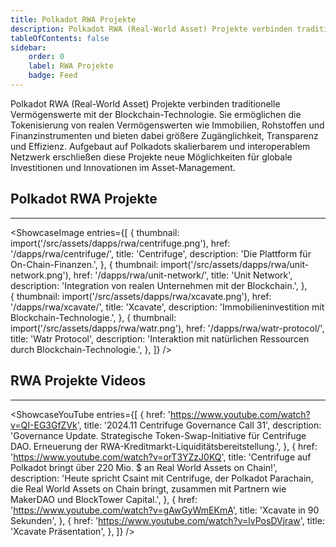 ```yaml
---
title: Polkadot RWA Projekte
description: Polkadot RWA (Real-World Asset) Projekte verbinden traditionelle Vermögenswerte mit der Blockchain-Technologie.
tableOfContents: false
sidebar: 
    order: 0
    label: RWA Projekte
    badge: Feed
---
```



Polkadot RWA (Real-World Asset) Projekte verbinden traditionelle Vermögenswerte mit der Blockchain-Technologie. Sie ermöglichen die Tokenisierung von realen Vermögenswerten wie Immobilien, Rohstoffen und Finanzinstrumenten und bieten dabei größere Zugänglichkeit, Transparenz und Effizienz. Aufgebaut auf Polkadots skalierbarem und interoperablem Netzwerk erschließen diese Projekte neue Möglichkeiten für globale Investitionen und Innovationen im Asset-Management.

## Polkadot RWA Projekte
----------------
<ShowcaseImage
  entries={[
        {
      thumbnail: import('/src/assets/dapps/rwa/centrifuge.png'),
      href: '/dapps/rwa/centrifuge/',
      title: 'Centrifuge',
      description: 'Die Plattform für On-Chain-Finanzen.',
    },
                     {
      thumbnail: import('/src/assets/dapps/rwa/unit-network.png'),
      href: '/dapps/rwa/unit-network/',
      title: 'Unit Network',
      description: 'Integration von realen Unternehmen mit der Blockchain.',
      },  
    {
      thumbnail: import('/src/assets/dapps/rwa/xcavate.png'),
      href: '/dapps/rwa/xcavate/',
      title: 'Xcavate',
      description: 'Immobilieninvestition mit Blockchain-Technologie.',
      },
              {
      thumbnail: import('/src/assets/dapps/rwa/watr.png'),
      href: '/dapps/rwa/watr-protocol/',
      title: 'Watr Protocol',
      description: 'Interaktion mit natürlichen Ressourcen durch Blockchain-Technologie.',
    },
  ]}
/>


## RWA Projekte Videos
------------
<ShowcaseYouTube
  entries={[
              {
      href: 'https://www.youtube.com/watch?v=QI-EG3GfZVk',
      title: '2024.11 Centrifuge Governance Call 31',
      description: 'Governance Update. Strategische Token-Swap-Initiative für Centrifuge DAO. Erneuerung der RWA-Kreditmarkt-Liquiditätsbereitstellung.',
          },
              {
      href: 'https://www.youtube.com/watch?v=orT3YZzJ0KQ',
      title: 'Centrifuge auf Polkadot bringt über 220 Mio. $ an Real World Assets on Chain!',
      description: 'Heute spricht Csaint mit Centrifuge, der Polkadot Parachain, die Real World Assets on Chain bringt, zusammen mit Partnern wie MakerDAO und BlockTower Capital.',
          },
        {
    href: 'https://www.youtube.com/watch?v=gAwGyWmEKmA',
      title: 'Xcavate in 90 Sekunden',
    },
        {
    href: 'https://www.youtube.com/watch?v=lvPosDVjraw',
      title: 'Xcavate Präsentation',
    },
  ]} />